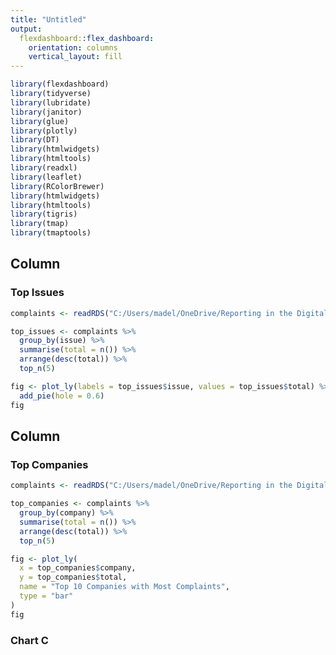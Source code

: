 ```yaml
---
title: "Untitled"
output: 
  flexdashboard::flex_dashboard:
    orientation: columns
    vertical_layout: fill
---
```


```r
library(flexdashboard)
library(tidyverse)
library(lubridate)
library(janitor)
library(glue)
library(plotly)
library(DT)
library(htmlwidgets)
library(htmltools)
library(readxl)
library(leaflet)
library(RColorBrewer)
library(htmlwidgets)
library(htmltools)
library(tigris)
library(tmap)
library(tmaptools)
```

Column {data-width=650}
-----------------------------------------------------------------------

### Top Issues

```r
complaints <- readRDS("C:/Users/madel/OneDrive/Reporting in the Digital Age/github_repositories/CFPBcomplaints/complaints.rds")

top_issues <- complaints %>%
  group_by(issue) %>%
  summarise(total = n()) %>%
  arrange(desc(total)) %>%
  top_n(5)

fig <- plot_ly(labels = top_issues$issue, values = top_issues$total) %>%
  add_pie(hole = 0.6)
fig
```

Column {data-width=350}
-----------------------------------------------------------------------

### Top Companies

```r
complaints <- readRDS("C:/Users/madel/OneDrive/Reporting in the Digital Age/github_repositories/CFPBcomplaints/complaints.rds")

top_companies <- complaints %>%
  group_by(company) %>%
  summarise(total = n()) %>%
  arrange(desc(total)) %>%
  top_n(5)

fig <- plot_ly(
  x = top_companies$company,
  y = top_companies$total,
  name = "Top 10 Companies with Most Complaints",
  type = "bar"
)
fig

```

### Chart C

```r

```

